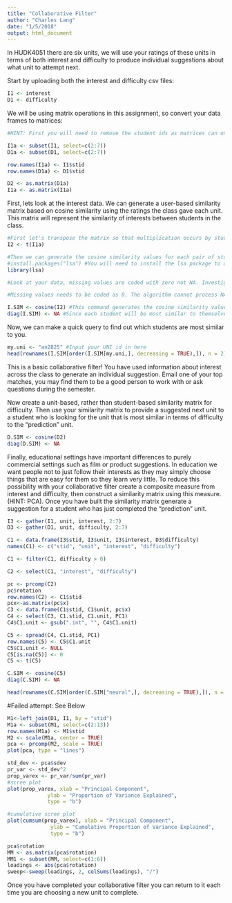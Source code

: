 ---
title: "Collaborative Filter"
author: "Charles Lang"
date: "1/5/2018"
output: html_document
---


In HUDK4051 there are six units, we will use your ratings of these units in terms of both interest and difficulty to produce individual suggestions about what unit to attempt next.

Start by uploading both the interest and difficulty csv files:
```{r}
I1 <- interest
D1 <- difficulty
```

We will be using matrix operations in this assignment, so convert your data frames to matrices:
```{r}
#HINT: First you will need to remove the student ids as matrices can only contain one data type. You will then need to rename your row names with the student ids.

I1a <- subset(I1, select=c(2:7))
D1a <- subset(D1, select=c(2:7))

row.names(I1a) <- I1$stid
row.names(D1a) <- D1$stid

D2 <- as.matrix(D1a)
I1a <- as.matrix(I1a)
```

First, lets look at the interest data. We can generate a user-based similarity matrix based on cosine similarity using the ratings the class gave each unit. This matrix will represent the similarity of interests between students in the class.

```{r}
#First let's transpose the matrix so that multiplication occurs by students rather than units.
I2 <- t(I1a)

#Then we can generate the cosine similarity values for each pair of students
#install.packages("lsa") #You will need to install the lsa package to access the cosine command.
library(lsa)

#Look at your data, missing values are coded with zero not NA. Investigate cosine similarity and decide whether your missing values should be coded with zeros or NAs. Explain your choice.

#Missing values needs to be coded as 0. The algorithm cannot process NAs.

I.SIM <- cosine(I2) #This command generates the cosine similarity values as a new matrix. Click on I.SIM in the Global Environment pane to see what it looks like.
diag(I.SIM) <- NA #Since each student will be most similar to themselves we want to remove that information
```

Now, we can make a quick query to find out which students are most similar to you. 
```{r}
my.uni <- "an2825" #Input your UNI id in here
head(rownames(I.SIM[order(I.SIM[my.uni,], decreasing = TRUE),]), n = 2) #This code orders the column of the matrix corresponding to your UNI according to similarity and returns the top two UNI ids for the students who's interests are most similar to yours
```

This is a basic collaborative filter! You have used information about interest across the class to generate an individual suggestion. Email one of your top matches, you may find them to be a good person to work with or ask questions during the semester.

Now create a unit-based, rather than student-based similarity matrix for difficulty. Then use your similarity matrix to provide a suggested next unit to a student who is looking for the unit that is most similar in terms of difficulty to the "prediction" unit. 
```{r}
D.SIM <- cosine(D2)
diag(D.SIM) <- NA
```

Finally, educational settings have important differences to purely commercial settings such as film or product suggestions. In education we want people not to just follow their interests as they may simply choose things that are easy for them so they learn very little. To reduce this possibility with your collaborative filter create a composite measure from interest and difficulty, then construct a similarity matrix using this measure. (HINT: PCA). Once you have built the similarity matrix generate a suggestion for a student who has just completed the "prediction" unit.

```{r}
I3 <- gather(I1, unit, interest, 2:7)
D3 <- gather(D1, unit, difficulty, 2:7)
```

```{r}
C1 <- data.frame(I3$stid, I3$unit, I3$interest, D3$difficulty)
names(C1) <- c("stid", "unit", "interest", "difficulty")

C1 <- filter(C1, difficulty > 0)

C2 <- select(C1, "interest", "difficulty")

```

```{r}
pc <- prcomp(C2)
pc$rotation
row.names(C2) <- C1$stid
pcx<-as.matrix(pc$x)
C3 <- data.frame(C1$stid, C1$unit, pc$x)
C4 <- select(C3, C1.stid, C1.unit, PC1)
C4$C1.unit <- gsub(".int", "", C4$C1.unit)
```

```{r}
C5 <- spread(C4, C1.stid, PC1)
row.names(C5) <- C5$C1.unit
C5$C1.unit <- NULL
C5[is.na(C5)] <- 0
C5 <- t(C5)
```

```{r}
C.SIM <- cosine(C5)
diag(C.SIM) <- NA
```

```{r}
head(rownames(C.SIM[order(C.SIM["neural",], decreasing = TRUE),]), n = 1)
```

#Failed attempt: See Below
```{r}
M1<-left_join(D1, I1, by = "stid")
M1a <- subset(M1, select=c(2:13))
row.names(M1a) <- M1$stid
M2 <- scale(M1a, center = TRUE)
pca <- prcomp(M2, scale = TRUE)
plot(pca, type = "lines")
```

```{r}
std_dev <- pca$sdev
pr_var <- std_dev^2
prop_varex <- pr_var/sum(pr_var)
#scree plot
plot(prop_varex, xlab = "Principal Component",
             ylab = "Proportion of Variance Explained",
             type = "b")
```

```{r}
#cumulative scree plot
plot(cumsum(prop_varex), xlab = "Principal Component",
              ylab = "Cumulative Proportion of Variance Explained",
              type = "b")
```

```{r}
pca$rotation
MM <- as.matrix(pca$rotation)
MM1 <- subset(MM, select=c(1:6))
loadings <- abs(pca$rotation)
sweep<-sweep(loadings, 2, colSums(loadings), "/")
```


Once you have completed your collaborative filter you can return to it each time you are choosing a new unit to complete.
